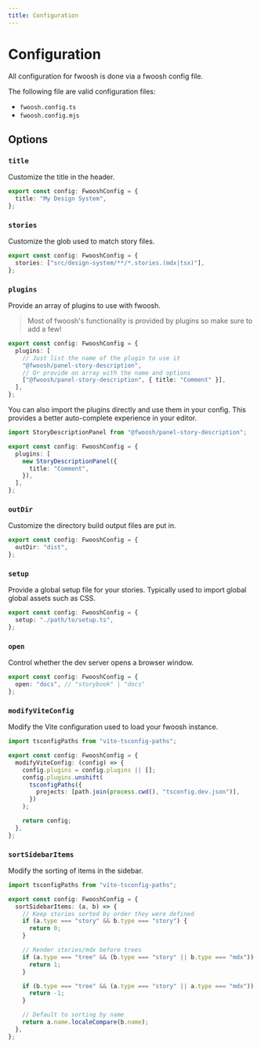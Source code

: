 ```yaml
---
title: Configuration
---
```


# Configuration

All configuration for fwoosh is done via a fwoosh config file.

The following file are valid configuration files:

- `fwoosh.config.ts`
- `fwoosh.config.mjs`

## Options

### `title`

Customize the title in the header.

```ts
export const config: FwooshConfig = {
  title: "My Design System",
};
```

### `stories`

Customize the glob used to match story files.

```ts
export const config: FwooshConfig = {
  stories: ["src/design-system/**/*.stories.(mdx|tsx)"],
};
```

### `plugins`

Provide an array of plugins to use with fwoosh.

> Most of fwoosh's functionality is provided by plugins so make sure to add a few!

```ts
export const config: FwooshConfig = {
  plugins: [
    // Just list the name of the plugin to use it
    "@fwoosh/panel-story-description",
    // Or provide an array with the name and options
    ["@fwoosh/panel-story-description", { title: "Comment" }],
  ],
};
```

You can also import the plugins directly and use them in your config.
This provides a better auto-complete experience in your editor.

```ts
import StoryDescriptionPanel from "@fwoosh/panel-story-description";

export const config: FwooshConfig = {
  plugins: [
    new StoryDescriptionPanel({
      title: "Comment",
    }),
  ],
};
```

### `outDir`

Customize the directory build output files are put in.

```ts
export const config: FwooshConfig = {
  outDir: "dist",
};
```

### `setup`

Provide a global setup file for your stories.
Typically used to import global global assets such as CSS.

```ts
export const config: FwooshConfig = {
  setup: "./path/to/setup.ts",
};
```

### `open`

Control whether the dev server opens a browser window.

```ts
export const config: FwooshConfig = {
  open: "docs", // "storybook" | "docs"
};
```

### `modifyViteConfig`

Modify the Vite configuration used to load your fwoosh instance.

```ts
import tsconfigPaths from "vite-tsconfig-paths";

export const config: FwooshConfig = {
  modifyViteConfig: (config) => {
    config.plugins = config.plugins || [];
    config.plugins.unshift(
      tsconfigPaths({
        projects: [path.join(process.cwd(), "tsconfig.dev.json")],
      })
    );

    return config;
  },
};
```

### `sortSidebarItems`

Modify the sorting of items in the sidebar.

```ts
import tsconfigPaths from "vite-tsconfig-paths";

export const config: FwooshConfig = {
  sortSidebarItems: (a, b) => {
    // Keep stories sorted by order they were defined
    if (a.type === "story" && b.type === "story") {
      return 0;
    }

    // Render stories/mdx before trees
    if (a.type === "tree" && (b.type === "story" || b.type === "mdx")) {
      return 1;
    }

    if (b.type === "tree" && (a.type === "story" || a.type === "mdx")) {
      return -1;
    }

    // Default to sorting by name
    return a.name.localeCompare(b.name);
  },
};
```
